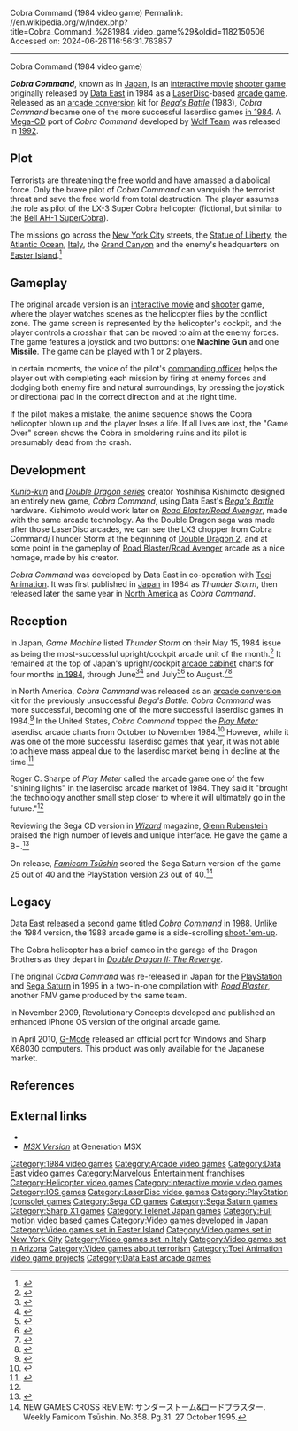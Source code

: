 Cobra Command (1984 video game)
Permalink: //en.wikipedia.org/w/index.php?title=Cobra_Command_%281984_video_game%29&oldid=1182150506
Accessed on: 2024-06-26T16:56:31.763857



------
Cobra Command (1984 video game)
{{for|the 1988 shoot-'em-up also produced by Data East|Cobra Command (1988 video game)}}
{{More citations needed|date=October 2012}}
{{Infobox video game
| width          = 
| title          = Cobra Command
| image          = Cobra Command 256px.jpg
| caption        = Mega-CD cover
| developer      = [[Data East]] (arcade)<br />[[Namco Tales Studio|Wolf Team]] (Mega-CD)<br />Ecseco Development (Saturn/PS1)
| publisher      = [[Data East]] (arcade)<br />[[Namco Tales Studio|Wolf Team]], [[Sega]] (Mega-CD)<br />Ecseco Development (Saturn/PS1)
| designer       = [[Yoshihisa Kishimoto]]
| series         = 
| engine         = 
| released       = '''Arcade'''{{vgrelease|JP|February 1984<ref name="Akagi">{{cite book |last1=Akagi |first1=Masumi |title=アーケードTVゲームリスト国内•海外編(1971–2005) |trans-title=Arcade TV Game List: Domestic • Overseas Edition (1971–2005) |date=October 13, 2006 |publisher=Amusement News Agency |lang=ja |location=Japan |isbn=978-4990251215 |pages=47, 114–5 |url=https://archive.org/details/ArcadeGameList1971-2005/page/n48}}</ref>|NA|April 1984<ref>{{cite magazine |title=Data East offers conversion for ''Bega's Battle'' |magazine=[[Play Meter]] |date=April 15, 1984 |page=28}}
*{{cite magazine |title=Play Meter - Volume 10, Number 23 December 15th 1984 (600DPI) |magazine=Play Meter |volume=10 |issue=23 |date=December 15, 1984 |url=https://archive.org/details/play-meter-volume-10-number-23-december-15th-1984/Play%20Meter%20-%20Volume%2010%2C%20Number%2023%20-%20December%2015th%201984/page/30}}</ref>}}'''MSX'''{{vgrelease|JP|1985}}'''Sega Mega-CD'''{{vgrelease|JP|August 28, 1992<ref name="3rd party titles - Sega JP">{{cite web |title=Software List (Released by Soft Licensees)|url=https://sega.jp/history/hard/mega-cd/software_l.html |website=セガ 製品情報サイト |publisher=Sega |access-date=May 15, 2023 |language=ja}}</ref>|NA|October 15, 1992|EU|April 2, 1993<ref name="CVG 138">{{cite magazine|date=May 1993|title=News: Mega CD Launches!|magazine=[[Computer and Video Games]]|location=United Kingdom|issue=138|page=8}}</ref>}}'''Sega Saturn'''{{vgrelease|JP|1995}}'''PlayStation'''{{vgrelease|JP|1995}}
| genre          = [[Interactive movie]] <br /> [[Shooter game|shooter]]
| modes          = [[Single-player]], [[Multiplayer video game|multiplayer]]
| platforms      = [[Arcade game|Arcade]], [[Sega Mega-CD|Mega-CD]], [[PlayStation]], [[Sega Saturn|Saturn]], [[MSX]] [[Video High Density|VHD]], [[Sharp X1]], [[Windows]], [[Motorola_68030|Sharp X68030]]
}}

'''''Cobra Command''''', known as {{nihongo|'''''Thunder Storm'''''|サンダーストーム}} in [[Japan]], is an [[interactive movie]] [[shooter game]] originally released by [[Data East]] in 1984 as a [[LaserDisc]]-based [[arcade game]]. Released as an [[arcade conversion]] kit for ''[[Bega's Battle]]'' (1983), ''Cobra Command'' became one of the more successful laserdisc games [[1984 in video games|in 1984]]. A [[Mega-CD]] port of ''Cobra Command'' developed by [[Namco Tales Studio|Wolf Team]] was released in [[1992 in video gaming|1992]].

== Plot ==
Terrorists are threatening the [[free world]] and have amassed a diabolical force. Only the brave pilot of ''Cobra Command'' can vanquish the terrorist threat and save the free world from total destruction. The player assumes the role as pilot of the LX-3 Super Cobra helicopter (fictional, but similar to the [[Bell AH-1 SuperCobra]]).

The missions go across the [[New York City]] streets, the [[Statue of Liberty]], the [[Atlantic Ocean]], [[Italy]], the [[Grand Canyon]] and the enemy's headquarters on [[Easter Island]].<ref>{{cite web|url=https://www.mobygames.com/game/cobra-command_|title=Cobra Command|publisher=Mobygames|date=1984|access-date=10 June 2014}}</ref>

== Gameplay ==
The original arcade version is an [[interactive movie]] and [[Shooter game|shooter]] game, where the player watches scenes as the helicopter flies by the conflict zone. The game screen is represented by the helicopter's cockpit, and the player controls a crosshair that can be moved to aim at the enemy forces. The game features a joystick and two buttons: one '''Machine Gun''' and one '''Missile'''. The game can be played with 1 or 2 players.

In certain moments, the voice of the pilot's [[commanding officer]] helps the player out with completing each mission by firing at enemy forces and dodging both enemy fire and natural surroundings, by pressing the joystick or directional pad in the correct direction and at the right time.

If the pilot makes a mistake, the anime sequence shows the Cobra helicopter blown up and the player loses a life. If all lives are lost, the "Game Over" screen shows the Cobra in smoldering ruins and its pilot is presumably dead from the crash.

== Development ==
''[[Kunio-kun]]'' and ''[[Double Dragon (series)|Double Dragon series]]'' creator Yoshihisa Kishimoto designed an entirely new game, ''Cobra Command'', using Data East's ''[[Bega's Battle]]'' hardware.{{citation needed|date=December 2014}} Kishimoto would work later on ''[[Road_Blaster|Road Blaster/Road Avenger]]'', made with the same arcade technology.
As the Double Dragon saga was made after those LaserDisc arcades, we can see the LX3 chopper from Cobra Command/Thunder Storm at the beginning of [[Double_Dragon_II%3A_The_Revenge|Double Dragon 2]], and at some point in the gameplay of [[Road_Blaster|Road Blaster/Road Avenger]] arcade as a nice homage, made by his creator.

''Cobra Command'' was developed by Data East in co-operation with [[Toei Animation]]. It was first published in [[Japan]] in 1984 as ''Thunder Storm'', then released later the same year in [[North America]] as ''Cobra Command''.

== Reception ==
In Japan, ''Game Machine'' listed ''Thunder Storm'' on their May 15, 1984 issue as being the most-successful upright/cockpit arcade unit of the month.<ref>{{cite magazine|title=Game Machine's Best Hit Games 25 - アップライト, コックピット型TVゲーム機 (Upright/Cockpit Videos)|magazine=[[:ja:ゲームマシン|Game Machine]]|issue=236|publisher=[[:ja:アミューズメント通信社|Amusement Press, Inc.]]|date=15 May 1984|page=29|lang=ja}}</ref> It remained at the top of Japan's upright/cockpit [[arcade cabinet]] charts for four months [[1984 in video games|in 1984]], through June<ref>{{cite magazine|title=Best Hit Games 25|magazine=[[:ja:ゲームマシン|Game Machine]]|issue=237|publisher=[[:ja:アミューズメント通信社|Amusement Press, Inc.]]|date=1 June 1984|page=29|lang=ja|url=https://onitama.tv/gamemachine/pdf/19840601p.pdf#page=15}}</ref><ref>{{cite magazine|title=Best Hit Games 25|magazine=Game Machine|issue=238|publisher=Amusement Press, Inc.|date=15 June 1984|page=25|lang=ja|url=https://onitama.tv/gamemachine/pdf/19840615p.pdf#page=13}}</ref> and July<ref>{{cite magazine|title=Best Hit Games 25|magazine=Game Machine|issue=239|publisher=Amusement Press, Inc.|date=1 July 1984|page=25|lang=ja|url=https://onitama.tv/gamemachine/pdf/19840701p.pdf#page=13}}</ref><ref>{{cite magazine|title=Best Hit Games 25|magazine=Game Machine|issue=240|publisher=Amusement Press, Inc.|date=15 July 1984|page=37|lang=ja|url=https://onitama.tv/gamemachine/pdf/19840715p.pdf#page=19}}</ref> to August.<ref>{{cite magazine|title=Best Hit Games 25|magazine=Game Machine|issue=241|publisher=Amusement Press, Inc.|date=1 August 1984|page=27|lang=ja|url=https://onitama.tv/gamemachine/pdf/19840801p.pdf#page=14}}</ref><ref>{{cite magazine|title=Best Hit Games 25|magazine=[[:ja:ゲームマシン|Game Machine]]|issue=242|publisher=[[:ja:アミューズメント通信社|Amusement Press, Inc.]]|date=15 August 1984|page=25|lang=ja|url=https://onitama.tv/gamemachine/pdf/19840815p.pdf#page=13}}</ref>

In North America, ''Cobra Command'' was released as an [[arcade conversion]] kit for the previously unsuccessful ''Bega's Battle''. ''Cobra Command'' was more successful, becoming one of the more successful laserdisc games in 1984.<ref>{{cite magazine |title=1984—Even Orwell Couldn't Predict How Bad It Was |magazine=[[Play Meter]] |date=December 15, 1984 |volume=10 |issue=23 |pages=23–8 |url=https://archive.org/details/play-meter-volume-10-number-23-december-15th-1984/Play%20Meter%20-%20Volume%2010%2C%20Number%2023%20-%20December%2015th%201984/page/23}}</ref> In the United States, ''Cobra Command'' topped the ''[[Play Meter]]'' laserdisc arcade charts from October to November 1984.<ref name="November">{{cite magazine |title=National Play Meter |magazine=[[Play Meter]] |date=15 November 1984 |volume=10 |issue=21 |pages=28–9 |url=https://archive.org/details/play-meter-volume-10-number-21-november-15th-1984-600DPI/Play%20Meter%20-%20Volume%2010%2C%20Number%2021%20-%20November%2015th%201984%20%28Compressed%29/page/28}}</ref> However, while it was one of the more successful laserdisc games that year, it was not able to achieve mass appeal due to the laserdisc market being in decline at the time.<ref name="Sharpe">{{cite magazine |last=Sharpe |first=Roger C. |title=1984—Every Which Way But Up |magazine=[[Play Meter]] |date=December 15, 1984 |volume=10 |issue=23 |pages=39, 49–51 |url=https://archive.org/details/play-meter-volume-10-number-23-december-15th-1984/Play%20Meter%20-%20Volume%2010%2C%20Number%2023%20-%20December%2015th%201984/page/49}}</ref>

Roger C. Sharpe of ''Play Meter'' called the arcade game one of the few "shining lights" in the laserdisc arcade market of 1984. They said it "brought the technology another small step closer to where it will ultimately go in the future."<ref name="Sharpe"/>

Reviewing the Sega CD version in ''[[Wizard (magazine)|Wizard]]'' magazine, [[Glenn Rubenstein]] praised the high number of levels and unique interface. He gave the game a B−.<ref>{{cite journal|last=Rubenstein|first=Glenn|date=January 1993|title=At the Controls|url=https://archive.org/details/WizardMagazine017/page/n23/mode/2up|journal=[[Wizard (magazine)|Wizard]]|publisher=[[Wizard Entertainment]]|issue=17|pages=21–24}}</ref>

On release, ''[[Famicom Tsūshin]]'' scored the Sega Saturn version of the game 25 out of 40 and the PlayStation version 23 out of 40.<ref>NEW GAMES CROSS REVIEW: サンダーストーム&ロードブラスター. Weekly Famicom Tsūshin. No.358. Pg.31. 27 October 1995.</ref>

== Legacy ==
Data East released a second game titled ''[[Cobra Command (1988 video game)|Cobra Command]]'' in [[1988 in video gaming|1988]]. Unlike the 1984 version, the 1988 arcade game is a side-scrolling [[shoot-'em-up]].

The Cobra helicopter has a brief cameo in the garage of the Dragon Brothers as they depart in ''[[Double Dragon II: The Revenge]]''.

The original ''Cobra Command'' was re-released in Japan for the [[PlayStation (console)|PlayStation]] and [[Sega Saturn]] in 1995 in a two-in-one compilation with ''[[Road Blaster]]'', another FMV game produced by the same team.

In November 2009, Revolutionary Concepts developed and published an enhanced iPhone OS version of the original arcade game.
 
In April 2010, [[G-Mode]] released an official port for Windows and Sharp X68030 computers. This product was only available for the Japanese market.

== References ==
{{Reflist}}

== External links ==
* {{KLOV game|id=7362|name=Cobra Command}}
* ''[https://www.generation-msx.nl/software/data-east/thunder-storm/release/493/ MSX Version]'' at Generation MSX

{{DEFAULTSORT:Cobra Command (1984 Video Game)}}
[[Category:1984 video games]]
[[Category:Arcade video games]]
[[Category:Data East video games]]
[[Category:Marvelous Entertainment franchises]]
[[Category:Helicopter video games]]
[[Category:Interactive movie video games]]
[[Category:IOS games]]
[[Category:LaserDisc video games]]
[[Category:PlayStation (console) games]]
[[Category:Sega CD games]]
[[Category:Sega Saturn games]]
[[Category:Sharp X1 games]]
[[Category:Telenet Japan games]]
[[Category:Full motion video based games]]
[[Category:Video games developed in Japan]]
[[Category:Video games set in Easter Island]]
[[Category:Video games set in New York City]]
[[Category:Video games set in Italy]]
[[Category:Video games set in Arizona]]
[[Category:Video games about terrorism]]
[[Category:Toei Animation video game projects]]
[[Category:Data East arcade games]]